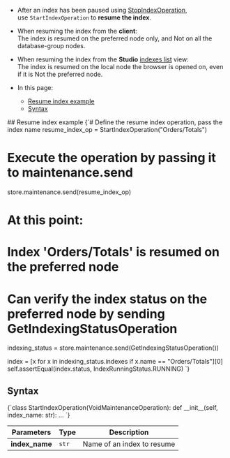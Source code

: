 
<Admonition type="note" title="">

* After an index has been paused using [StopIndexOperation](../../../../client-api/operations/maintenance/indexes/stop-index.mdx),  
  use `StartIndexOperation` to **resume the index**.  

* When resuming the index from the **client**:  
  The index is resumed on the preferred node only, and Not on all the database-group nodes.

* When resuming the index from the **Studio** [indexes list](../../../../studio/database/indexes/indexes-list-view.mdx#indexes-list-view---actions) view:  
  The index is resumed on the local node the browser is opened on, even if it is Not the preferred node.

* In this page:
    * [Resume index example](../../../../client-api/operations/maintenance/indexes/start-index.mdx#resume-index-example)
    * [Syntax](../../../../client-api/operations/maintenance/indexes/start-index.mdx#syntax)

</Admonition>
## Resume index example

<TabItem value="resume_index" label="resume_index">
<CodeBlock language="python">
{`# Define the resume index operation, pass the index name
resume_index_op = StartIndexOperation("Orders/Totals")

# Execute the operation by passing it to maintenance.send
store.maintenance.send(resume_index_op)

# At this point:
# Index 'Orders/Totals' is resumed on the preferred node

# Can verify the index status on the preferred node by sending GetIndexingStatusOperation
indexing_status = store.maintenance.send(GetIndexingStatusOperation())

index = [x for x in indexing_status.indexes if x.name == "Orders/Totals"][0]
self.assertEqual(index.status, IndexRunningStatus.RUNNING)
`}
</CodeBlock>
</TabItem>



## Syntax

<TabItem value="syntax" label="syntax">
<CodeBlock language="python">
{`class StartIndexOperation(VoidMaintenanceOperation):
    def __init__(self, index_name: str): ...
`}
</CodeBlock>
</TabItem>

| Parameters | Type | Description |
| - | - |-|
| **index_name** | `str` | Name of an index to resume |




